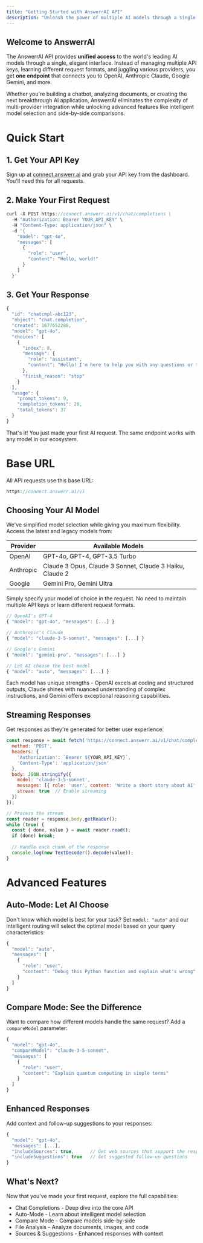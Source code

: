 ```yaml
---
title: "Getting Started with AnswerrAI API"
description: "Unleash the power of multiple AI models through a single, elegant API."
---
```


## **Welcome to AnswerrAI**

The AnswerrAI API provides **unified access** to the world's leading AI models through a single, elegant interface. Instead of managing multiple API keys, learning different request formats, and juggling various providers, you get **one endpoint** that connects you to OpenAI, Anthropic Claude, Google Gemini, and more.

Whether you're building a chatbot, analyzing documents, or creating the next breakthrough AI application, AnswerrAI eliminates the complexity of multi-provider integration while unlocking advanced features like intelligent model selection and side-by-side comparisons.

# Quick Start

## 1. Get Your API Key

Sign up at [connect.answerr.ai](http://connect.answerr.ai) and grab your API key from the dashboard. You'll need this for all requests.

## 2. Make Your First Request

```javascript
curl -X POST https://connect.answerr.ai/v1/chat/completions \
  -H "Authorization: Bearer YOUR_API_KEY" \
  -H "Content-Type: application/json" \
  -d '{
    "model": "gpt-4o",
    "messages": [
      {
        "role": "user",
        "content": "Hello, world!"
      }
    ]
  }'
```

## 3. Get Your Response

```javascript
{
  "id": "chatcmpl-abc123",
  "object": "chat.completion",
  "created": 1677652288,
  "model": "gpt-4o",
  "choices": [
    {
      "index": 0,
      "message": {
        "role": "assistant",
        "content": "Hello! I'm here to help you with any questions or tasks you have. What would you like to know or discuss today?"
      },
      "finish_reason": "stop"
    }
  ],
  "usage": {
    "prompt_tokens": 9,
    "completion_tokens": 28,
    "total_tokens": 37
  }
}
```

That's it\! You just made your first AI request. The same endpoint works with any model in our ecosystem.

# Base URL

All API requests use this base URL:

```javascript
https://connect.answerr.ai/v1
```

## Choosing Your AI Model

We've simplified model selection while giving you maximum flexibility. Access the latest and legacy models from:

| Provider  | Available Models                                         |
| --------- | -------------------------------------------------------- |
| OpenAI    | GPT-4o, GPT-4, GPT-3.5 Turbo                             |
| Anthropic | Claude 3 Opus, Claude 3 Sonnet, Claude 3 Haiku, Claude 2 |
| Google    | Gemini Pro, Gemini Ultra                                 |

Simply specify your model of choice in the request. No need to maintain multiple API keys or learn different request formats.

```javascript
// OpenAI's GPT-4
{ "model": "gpt-4o", "messages": [...] }

// Anthropic's Claude
{ "model": "claude-3-5-sonnet", "messages": [...] }

// Google's Gemini
{ "model": "gemini-pro", "messages": [...] }

// Let AI choose the best model
{ "model": "auto", "messages": [...] }
```

Each model has unique strengths - OpenAI excels at coding and structured outputs, Claude shines with nuanced understanding of complex instructions, and Gemini offers exceptional reasoning capabilities.

## Streaming Responses

Get responses as they're generated for better user experience:

```javascript
const response = await fetch('https://connect.answerr.ai/v1/chat/completions', {
  method: 'POST',
  headers: {
    'Authorization': `Bearer ${YOUR_API_KEY}`,
    'Content-Type': 'application/json'
  },
  body: JSON.stringify({
    model: 'claude-3-5-sonnet',
    messages: [{ role: 'user', content: 'Write a short story about AI' }],
    stream: true  // Enable streaming
  })
});

// Process the stream
const reader = response.body.getReader();
while (true) {
  const { done, value } = await reader.read();
  if (done) break;
  
  // Handle each chunk of the response
  console.log(new TextDecoder().decode(value));
}
```

# Advanced Features

## Auto-Mode: Let AI Choose

Don't know which model is best for your task? Set `model: "auto"` and our intelligent routing will select the optimal model based on your query characteristics:

```javascript
{
  "model": "auto",
  "messages": [
    {
      "role": "user", 
      "content": "Debug this Python function and explain what's wrong"
    }
  ]
}
```

## Compare Mode: See the Difference

Want to compare how different models handle the same request? Add a `compareModel` parameter:

```javascript
{
  "model": "gpt-4o",
  "compareModel": "claude-3-5-sonnet",
  "messages": [
    {
      "role": "user",
      "content": "Explain quantum computing in simple terms"
    }
  ]
}
```

## Enhanced Responses

Add context and follow-up suggestions to your responses:

```javascript
{
  "model": "gpt-4o",
  "messages": [...],
  "includeSources": true,      // Get web sources that support the response
  "includeSuggestions": true   // Get suggested follow-up questions
}
```

## What's Next?

Now that you've made your first request, explore the full capabilities:

- Chat Completions - Deep dive into the core API
- Auto-Mode - Learn about intelligent model selection
- Compare Mode - Compare models side-by-side
- File Analysis - Analyze documents, images, and code
- Sources & Suggestions - Enhanced responses with context

# 